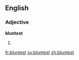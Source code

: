 ==English==

===Adjective===
'''bluntest'''

# {{superlative of|blunt}}

[[fr:bluntest]]
[[sv:bluntest]]
[[zh:bluntest]]